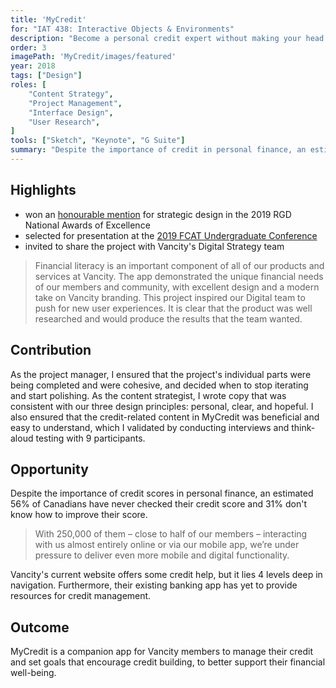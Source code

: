 ```yaml
---
title: 'MyCredit'
for: "IAT 438: Interactive Objects & Environments"
description: "Become a personal credit expert without making your head hurt"
order: 3
imagePath: 'MyCredit/images/featured'
year: 2018
tags: ["Design"]
roles: [
	"Content Strategy",
	"Project Management",
	"Interface Design",
	"User Research",
]
tools: ["Sketch", "Keynote", "G Suite"]
summary: "Despite the importance of credit in personal finance, an estimated 56% of Canadians have never checked their credit score and 31% don't know how to improve their score (<a href='https://newsroom.bmo.com/2015-02-27-Out-of-Sight-Out-of-Mind-Over-Half-of-Canadians-Have-Never-Checked-Their-Credit-Score'>BMO, 2016</a>). We saw this as an opportunity to support people in learning about credit through a mobile app offered by Vancity, a local credit union. The project was sent to Vancity directors, who invited us to present to their Digital Services team at their head office in Vancouver."
---
```


## Highlights

- won an [honourable mention](https://www.rgd.ca/2018/09/04/congratulations-to-our-2019-national-awards-of-excellence.php#docs-internal-guid-8b12db13-7fff-fd20-57be-3578a89ef87b) for strategic design in the 2019 RGD National Awards of Excellence
- selected for presentation at the [2019 FCAT Undergraduate Conference](https://www.sfu.ca/fcat/events/ugc/2019-fcat-undergraduate-conference.html)
- invited to share the project with Vancity's Digital Strategy team

<Blockquote source="Aaron Walker ✦ Manager, User Experience at Vancity">
	Financial literacy is an important component of all of our products and
	services at Vancity. The app demonstrated the unique financial needs of our
	members and community, with excellent design and a modern take on Vancity
	branding. This project inspired our Digital team to push for new user
	experiences. It is clear that the product was well researched and would
	produce the results that the team wanted.
</Blockquote>

## Contribution

As the project manager, I ensured that the project's individual parts were being completed and were cohesive, and decided when to stop iterating and start polishing. As the content strategist, I wrote copy that was consistent with our three design principles: personal, clear, and hopeful. I also ensured that the credit-related content in MyCredit was beneficial and easy to understand, which I validated by conducting interviews and think-aloud testing with 9 participants.

## Opportunity

Despite the importance of credit scores in personal finance, an estimated 56% of Canadians have never checked their credit score and 31% don't know how to improve their score.

<MagicVideo source="vimeo" path="305425536" />

<Blockquote
	url="https://www.vancity.com/AboutVancity/GovernanceAndLeadership/OurReports/2017/"
	source="Vancity 2017 Annual Report"
>
	With 250,000 of them – close to half of our members – interacting with us
	almost entirely online or via our mobile app, we’re under pressure to deliver
	even more mobile and digital functionality.
</Blockquote>

Vancity's current website offers some credit help, but it lies 4 levels deep in navigation. Furthermore, their existing banking app has yet to provide resources for credit management.

## Outcome

MyCredit is a companion app for Vancity members to manage their credit and set goals that encourage credit building, to better support their financial well-being.

<MagicVideo source="vimeo" path="305425815" />

<Showcase
	path="MyCredit/videos/onboarding"
	type="video"
	source="cloudinary"
	orientation="media-left"
	content="Since credit is unfamiliar for so many people, the onboarding helps members learn a bit about credit while setting up the app."
/>

<Showcase
	path="MyCredit/videos/score_details"
	type="video"
	source="cloudinary"
	orientation="media-right"
	content="The Score Details screen provides members with an overview of their score, as well as a breakdown of what is influencing their score."
/>

<Showcase
	path="MyCredit/videos/learn"
	type="video"
	source="cloudinary"
	orientation="media-left"
	content="The Learn tab provides resources for members to better understand the five factors that influence their score, and how their financial activity is influencing their score."
/>

<Showcase
	path="MyCredit/videos/goals"
	type="video"
	source="cloudinary"
	orientation="media-right"
	content="The Goals tab allows members to track their progress, see the steps they need to take to improve their score, and set new goals."
/>
